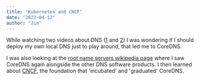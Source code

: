 ```yaml
---
title: "Kubernetes and CNCF"
date: "2023-04-12"
author: "Jim"
---
```


While watching two videos about DNS ([1](https://youtu.be/HnUDtycXSNE) and [2](https://youtu.be/XeLnBkjdiGo)) I was wondering if I should deploy my own local DNS just to play around, that led me to CoreDNS.

I was also looking at the [root name servers wikipedia page](https://en.wikipedia.org/wiki/Root_name_server) where I saw CoreDNS again alongside the other DNS software products. I then learned about [CNCF](https://en.wikipedia.org/wiki/Cloud_Native_Computing_Foundation#CoreDNS), the foundation that 'incubated' and 'graduated' CoreDNS.